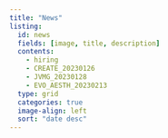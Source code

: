 ```yaml
---
title: "News"
listing:
  id: news
  fields: [image, title, description]
  contents: 
    - hiring
    - CREATE_20230126
    - JVMG_20230128
    - EVO_AESTH_20230213
  type: grid
  categories: true
  image-align: left
  sort: "date desc"
---
```


